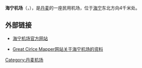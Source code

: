 {{Airport infobox
| airport_name     = 海宁机场
| nativename       = Herning Lufthavn
| photo            = 
| photosize        = 
| caption          = 
| type             = 民用
| run by           = 
| opened           = 
| closed           = 
| city             = [[海宁_(丹麦)|海宁]]
| location         = [[海宁_(丹麦)|海宁]]
| distance_to_city = 4千米
| elevation        = 51米
| website          = http://www.ekhg.dk/
| IATA             = 
| ICAO             = EKHG
| FAA              = 
| LID              = 
| coordinates      = {{coord|56|11|05|N|09|02|40|E|type:airport}}
| runway1_heading  = 
| runway1_feet     = 2953
| runway1_meter    = 900
| runway1_surface  = 
| stat_year        = 
| stat_passenger   = 
| stat_cargo       = 
| stat_flight      =
| stat1-header     =
| stat1-data       =
| footnotes        =
}}
'''海宁机场'''（{{lang-da|Herning Lufthavn}}，{{airport codes||EKHG}}），是[[丹麦|丹麦]]的一座民用机场，位于[[海宁_(丹麦)|海宁]]东北方向4千米处。

== 外部链接 ==
* {{Da icon}}[https://web.archive.org/web/20181108053759/http://www.ekhg.dk/ 海宁机场官方网站]
* {{En icon}}[http://gc.kls2.com/airport/EKHG Great Cirlce Mapper网站关于海宁机场的资料] {{Wayback|url=http://gc.kls2.com/airport/EKHG |date=20160304120541 }}

[[Category:丹麦机场|Category:丹麦机场]]